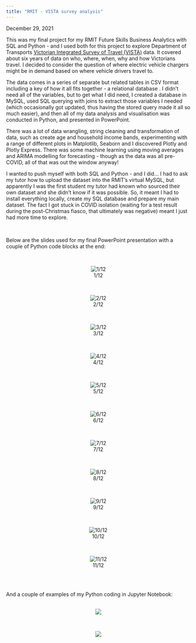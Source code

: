 ```yaml
---
title: "RMIT - VISTA survey analysis"
---
```



December 29, 2021

This was my final project for my RMIT Future Skills Business Analytics with SQL and Python - and I used both for this project to explore Department of Transports [Victorian Integrated Survey of Travel (VISTA)](https://dtp.vic.gov.au/about/data-and-research/vista){target="blank} data. It covered about six years of data on who, where, when, why and how Victorians travel. I decided to consider the question of where electric vehicle chargers might be in demand based on where vehicle drivers travel to. 

The data comes in a series of separate but related tables in CSV format including a key of how it all fits together - a relational database . I didn't need all of the variables, but to get what I did need, I created a database in MySQL, used SQL querying with joins to extract those variables I needed (which occasionally got updated, thus having the stored query made it all so much easier), and then all of my data analysis and visualisation was conducted in Python, and presented in PowerPoint.

There was a lot of data wrangling, string cleaning and transformation of data, such as create age and household income bands, experimenting with a range of different plots in Matplotlib, Seaborn and I discovered Plotly and Plotly Express. There was some machine learning using moving averages and ARIMA modelling for forecasting - though as the data was all pre-COVID, all of that was out the window anyway!

I wanted to push myself with both SQL and Python - and I did... I had to ask my tutor how to upload the dataset into the RMIT's virtual MySQL, but apparently I was the first student my tutor had known who sourced their own dataset and she didn't know if it was possible. So, it meant I had to install everything locally, create my SQL database and prepare my main dataset. The fact I got stuck in COVID isolation (waiting for a test result during the post-Christmas fiasco, that ultimately was negative) meant I just had more time to explore. 

<br>

Below are the slides used for my final PowerPoint presentation with a couple of Python code blocks at the end:

<br>

<center>


![1/12](images/vista_analysis_01.jpeg)

<br>

![2/12](images/vista_analysis_02.jpeg)

<br>

![3/12](images/vista_analysis_03.jpeg)

<br>

![4/12](images/vista_analysis_04.jpeg)

<br>

![5/12](images/vista_analysis_05.jpeg)

<br>

![6/12](images/vista_analysis_06.jpeg)

<br>

![7/12](images/vista_analysis_07.jpeg)

<br>

![8/12](images/vista_analysis_08.jpeg)

<br>

![9/12](images/vista_analysis_09.jpeg)

<br>

![10/12](images/vista_analysis_10.jpeg)

<br>

![11/12](images/vista_analysis_11.jpeg)

</center>

<br>
<br>

And a couple of examples of my Python coding in Jupyter Notebook:

<center>
<br>
![](images/vista_python_01.png)

<br>

![](images/vista_python_02.png)

</center>

